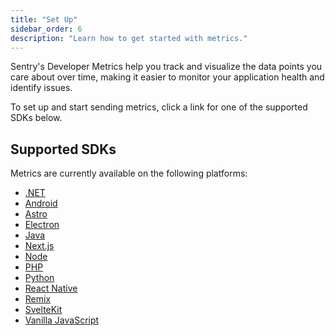 ```yaml
---
title: "Set Up"
sidebar_order: 6
description: "Learn how to get started with metrics."
---
```


<Include name="feature-stage-alpha-metrics.mdx" />

Sentry's Developer Metrics help you track and visualize the data points you care about over time, making it easier to monitor your application health and identify issues.

To set up and start sending metrics, click a link for one of the supported SDKs below.

## Supported SDKs

Metrics are currently available on the following platforms:


- [.NET](/platforms/dotnet/metrics/)
- [Android](/platforms/android/metrics/)
- [Astro](/platforms/javascript/guides/astro/metrics/)
- [Electron](/platforms/javascript/guides/electron/metrics/)
- [Java](/platforms/java/metrics/)
- [Next.js](/platforms/javascript/guides/nextjs/metrics/)
- [Node](/platforms/node/metrics/)
- [PHP](/platforms/php/metrics/)
- [Python](/platforms/python/metrics/)
- [React Native](/platforms/react-native/metrics/)
- [Remix](/platforms/javascript/guides/remix/metrics/)
- [SvelteKit](/platforms/javascript/guides/sveltekit/metrics/)
- [Vanilla JavaScript](/platforms/javascript/metrics/)
